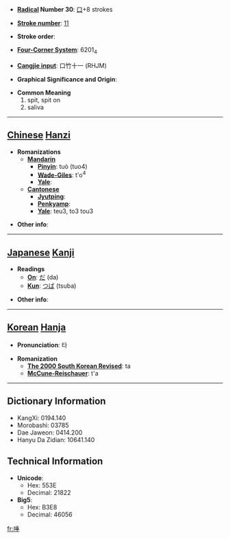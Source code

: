 * '''[[Wiktionary:Chinese radical index| Radical]] Number 30''': [[Wiktionary:Chinese radical index 口|口]]+8 strokes

* '''[[Wiktionary:Chinese total strokes index|Stroke number]]''': [[Wiktionary:Chinese total strokes index 11|11]]

* '''Stroke order''': 

* '''[[Wiktionary:Chinese four corner index|Four-Corner System]]''': 6201<sub>4</sub>

* '''[[Wiktionary:Chinese Cangjie index|Cangjie input]]''': 口竹十一 (RHJM)

* '''Graphical Significance and Origin''': 

* '''Common Meaning'''
*#spit, spit on
*# saliva


----

== [[Chinese]] [[Hanzi]] ==

* '''Romanizations'''
** '''[[Mandarin]]'''
*** '''[[Pinyin]]''': tuò (tuo4)
*** '''[[Wade-Giles]]''': t'o<sup>4</sup>
*** '''[[Yale]]''': 
** '''[[Cantonese]]'''
*** '''[[Jyutping]]''':
*** '''[[Penkyamp]]''': 
*** '''[[Yale]]''': teu3, to3 tou3

* '''Other info''': 

----

== [[Japanese]] [[Kanji]] ==

* '''Readings'''
** '''[[On]]''': [[だ]] (da)
** '''[[Kun]]''': [[つば]] (tsuba)

* '''Other info''':  

----

== [[Korean]] [[Hanja]] ==

* '''Pronunciation''': 타

* '''Romanization'''
** '''[[The 2000 South Korean Revised Romanization|The 2000 South Korean Revised]]''': ta
** '''[[McCune-Reischauer]]''': t'a

----

== Dictionary Information ==

* KangXi: 0194.140
* Morobashi: 03785
* Dae Jaweon: 0414.200
* Hanyu Da Zidian: 10641.140

== Technical Information ==

* '''Unicode''':
** Hex: 553E
** Decimal: 21822
* '''Big5''':
** Hex: B3E8
** Decimal: 46056

[[fr:唾]]